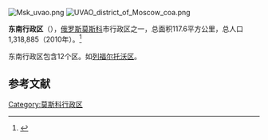 [[File:Msk_uvao.png|thumb]]
[[File:UVAO_district_of_Moscow_coa.png|thumb]]

'''东南行政区'''（{{lang-rus|Ю́го-Восто́чный администрати́вный о́круг|Yugo-Vostochny administrativny okrug}}），[[俄罗斯|俄罗斯]][[莫斯科|莫斯科]]市行政区之一，总面积117.6平方公里，总人口1,318,885（2010年）。<ref>{{Cite web |url=http://www.gks.ru/free_doc/new_site/perepis2010/croc/perepis_itogi1612.htm |title=Всероссийская перепись населения 2010 года. Том 1" [2010 All-Russian Population Census, vol. 1 ] |accessdate=2013-12-07 |archive-date=2016-03-25 |archive-url=https://web.archive.org/web/20160325042553/http://www.gks.ru/free_doc/new_site/perepis2010/croc/perepis_itogi1612.htm |dead-url=no }}</ref>

东南行政区包含12个区。如[[列福尔托沃区|列福尔托沃区]]。

==参考文献==
{{reflist}}

[[Category:莫斯科行政区|Category:莫斯科行政区]]